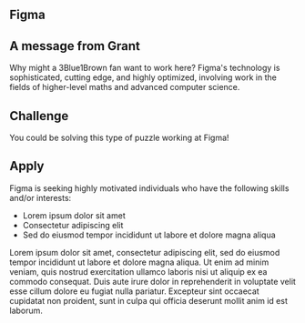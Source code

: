 <Section>

# Figma

<Figure
  image="../../../images/recruitment/figma.png"
  width={400}
  caption="The collaborative interface design tool"
/>

<Clickable
  link="https://figma.com/"
  text="Website"
  icon="fas fa-external-link-alt"
  design="rounded"
/>

</Section><Section>

## A message from Grant

Why might a 3Blue1Brown fan want to work here? Figma's technology is
sophisticated, cutting edge, and highly optimized, involving work in the fields
of higher-level maths and advanced computer science.

<PiCreature emotion="happy" text="Cool math!" />

</Section><Section>

## Challenge

You could be solving this type of puzzle working at Figma!

</Section><Section>

## Apply

Figma is seeking highly motivated individuals who have the following skills and/or 
interests:

- Lorem ipsum dolor sit amet
- Consectetur adipiscing elit
- Sed do eiusmod tempor incididunt ut labore et dolore magna aliqua

Lorem ipsum dolor sit amet, consectetur adipiscing elit, sed do eiusmod tempor
incididunt ut labore et dolore magna aliqua. Ut enim ad minim veniam, quis
nostrud exercitation ullamco laboris nisi ut aliquip ex ea commodo consequat.
Duis aute irure dolor in reprehenderit in voluptate velit esse cillum dolore eu
fugiat nulla pariatur. Excepteur sint occaecat cupidatat non proident, sunt in
culpa qui officia deserunt mollit anim id est laborum.

<Clickable
  link="https://figma.com/careers/3blue1brown"
  text="Apply Now!"
  icon="fas fa-external-link-alt"
  design="rounded"
/>

</Section>
